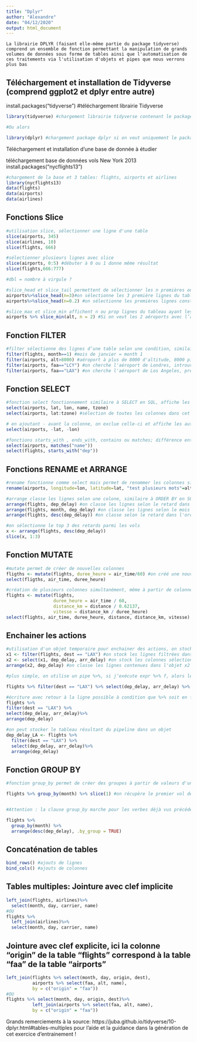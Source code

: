 ---
title: "Dplyr"
author: "Alexandre"
date: "04/12/2020"
output: html_document
---

```
La librairie DPLYR (faisant elle-même partie du package tidyverse) comprend un ensemble de fonction permettant la manipulation de grands volumes de données sous forme de tables ainsi que l'automatisation de ces traitements via l'utilisation d'objets et pipes que nous verrons plus bas
```

## Téléchargement et installation de Tidyverse (comprend ggplot2 et dplyr entre autre)

install.packages("tidyverse") #téléchargement librairie Tidyverse
```{r}
library(tidyverse) #chargement librairie tidyverse contenant le package dplyr

#Ou alors

library(dplyr) #chargement package dplyr si on veut uniquement le package dplyr
```

Téléchargement et installation d'une base de donnée à étudier

téléchargement base de données vols New York 2013
install.packages("nycflights13")
```{r}
#chargement de la base et 3 tables: flights, airports et airlines
library(nycflights13)
data(flights)
data(airports)
data(airlines)
```

## Fonctions Slice
```{r}
#utilisation slice, sélectionner une ligne d'une table
slice(airports, 345)
slice(airlines, 10)
slice(flights, 666)

#sélectionner plusieurs lignes avec slice
slice(airports, 0:5) #débuter à 0 ou 1 donne même résultat
slice(flights,666:777)

#dbl = nombre à virgule ?

#slice_head et slice_tail permettent de sélectionner les n premières ou n dernières lignes du tableau
airports%>%slice_head(n=3)#on sélectionne les 3 première lignes du tableau
airports%>%slice_head(n=0.2) #on sélectionne les premières lignes constituant 20% du tableau total

#slice_max et slice_min affichent n ou prop lignes du tableau ayant les valeurs les plus ou les moins élevées de cette variable
airports %>% slice_min(alt, n = 2) #Si on veut les 2 aéroports avec l’altitude la plus basse
```

## Fonction FILTER
```{r}
#filter sélectionne des lignes d’une table selon une condition, similaire à "WHERE" en SQL
filter(flights, month==1) #mois de janvier = month 1
filter(airports, alt>8000) #aéroport à plus de 8000 d'altitude, 8000 pieds ?
filter(airports, faa=="LCY") #on cherche l'aéroport de Londres, introuvable dans la base
filter(airports, faa=="LAX") #on cherche l'aéroport de Los Angeles, présent dans la base
```

## Fonction SELECT
```{r}
#fonction select fonctionnement similaire à SELECT en SQL, affiche les colonnes indiquées sans filtre
select(airports, lat, lon, name, tzone)
select(airports, lat:tzone) #sélection de toutes les colonnes dans cet interval

# en ajoutant - avant la colonne, on exclue celle-ci et affiche les autres
select(airports, -lat, -lon)

#fonctions starts_with , ends_with, contains ou matches; différence entre contains et matches ?
select(airports, matches("name"))
select(flights, starts_with("dep"))
```

## Fonctions RENAME et ARRANGE
```{r}
#rename fonctionne comme select mais permet de renommer les colonnes simultanément
rename(airports, longitude=lon, latitude=lat, "test plusieurs mots"=alt)

#arrange classe les lignes selon une colone, similaire à ORDER BY en SQL
arrange(flights, dep_delay) #on classe les lignes selon le retard dans l'ordre croissant
arrange(flights, month, dep_delay) #on classe les lignes selon le mois puis selon le retard
arrange(flights, desc(dep_delay)) #on classe selon le retard dans l'ordre décroissant

#on sélectionne le top 3 des retards parmi les vols
x <- arrange(flights, desc(dep_delay))
slice(x, 1:3)
```

## Fonction MUTATE
```{r}
#mutate permet de créer de nouvelles colonnes
fligths <- mutate(flights, duree_heure = air_time/60) #on créé une nouvelle contenant le temps de vol en heure à partir de la valeur air_time en minute
select(fligths, air_time, duree_heure)

#création de plusieurs colonnes simultanément, même à partir de colonnes nouvellements créées
flights <- mutate(flights, 
                  duree_heure = air_time / 60,
                  distance_km = distance / 0.62137,
                  vitesse = distance_km / duree_heure)
select(flights, air_time, duree_heure, distance, distance_km, vitesse)
```

## Enchainer les actions
```{r}
#utilisation d'un objet temporaire pour enchainer des actions, on stock les résultats intermédiaires dans un objet temporaire au lieu d'imbriquer les formules (possible mais moins pratique)
x1 <- filter(flights, dest == "LAX") #on stock les lignes filtrées dans l'objet x1
x2 <- select(x1, dep_delay, arr_delay) #on stock les colonnes sélectionnées parmi x1 dans l'objet x2
arrange(x2, dep_delay) #on classe les lignes contenues dans l'objet x2 selon le retard des départs

#plus simple, on utilise un pipe %>%, si j’exécute expr %>% f, alors le résultat de l’expression expr, à gauche du pipe, sera passé comme premier argument à la fonction f, à droite du pipe, ce qui revient à exécuter f(expr)

flights %>% filter(dest == "LAX") %>% select(dep_delay, arr_delay) %>% arrange(dep_delay) #même opération que la précédente sans utilisation d'objets intermédiaires

#écriture avec retour à la ligne possible à condition que %>% soit en fin de ligne
flights %>% 
filter(dest == "LAX") %>%
select(dep_delay, arr_delay)%>%
arrange(dep_delay)

#on peut stocker le tableau résultant du pipeline dans un objet
dep_delay_LA <- flights %>%
  filter(dest == "LAX") %>%
  select(dep_delay, arr_delay)%>%
  arrange(dep_delay)
```

## Fonction GROUP BY
```{r}
#fonction group_by permet de créer des groupes à partir de valeurs d'une ou plusieurs colonnes en leur assignant un "ID" de groupe commun

flights %>% group_by(month) %>% slice(1) #on récupère le premier vol de chaque mois, chaque mois est un groupe, 12 groupes


#Attention : la clause group_by marche pour les verbes déjà vus précédemment, sauf pour arrange, qui par défaut trie la table sans tenir compte des groupes. Pour obtenir un tri par groupe, il faut lui ajouter l’argument .by_group = TRUE

flights %>% 
  group_by(month) %>% 
  arrange(desc(dep_delay), .by_group = TRUE)
```

## Concaténation de tables
```{r}
bind_rows() #ajouts de lignes
bind_cols() #ajouts de colonnes

```


## Tables multiples: Jointure avec clef implicite
```{r}
left_join(flights, airlines)%>%
  select(month, day, carrier, name)
#OU
flights %>% 
  left_join(airlines)%>%
  select(month, day, carrier, name)
```

## Jointure avec clef explicite, ici la colonne "origin" de la table "flights" correspond à la table "faa" de la table "airports"
```{r}
left_join(flights %>% select(month, day, origin, dest),
          airports %>% select(faa, alt, name),
          by = c("origin" = "faa"))
#OU
flights %>% select(month, day, origin, dest)%>%
          left_join(airports %>% select(faa, alt, name),
          by = c("origin" = "faa"))

```


Grands remerciements à la source: https://juba.github.io/tidyverse/10-dplyr.html#tables-multiples pour l'aide et la guidance dans la génération de cet exercice d'entrainement !